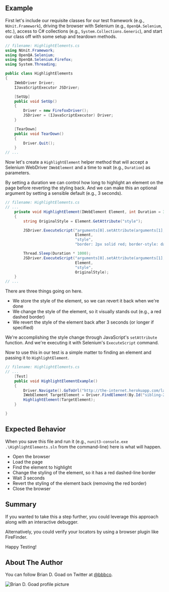 ## Example

First let's include our requisite classes for our test framework (e.g., `NUnit.Framework`), driving the browser with Selenium (e.g., `OpenQA.Selenium`, etc.), access to C# collections (e.g., `System.Collections.Generic`), and start our class off with some setup and teardown methods.

```csharp
// filename: HighlightElements.cs
using NUnit.Framework;
using OpenQA.Selenium;
using OpenQA.Selenium.Firefox;
using System.Threading;

public class HighlightElements
{
    IWebDriver Driver;
    IJavaScriptExecutor JSDriver;

    [SetUp]
    public void SetUp()
    {
        Driver = new FirefoxDriver();
        JSDriver = (IJavaScriptExecutor) Driver;
    }

    [TearDown]
    public void TearDown()
    {
        Driver.Quit();
    }
// ...
```

Now let's create a `HighlightElement` helper method that will accept a Selenium WebDriver `IWebElement` and a time to wait (e.g., `Duration`) as parameters.

By setting a duration we can control how long to highlight an element on the page before reverting the styling back. And we can make this an optional argument by setting a sensible default (e.g., 3 seconds).

```csharp
// filename: HighlightElements.cs
// ...
    private void HighlightElement(IWebElement Element, int Duration = 3)
    {
        string OriginalStyle = Element.GetAttribute("style");

        JSDriver.ExecuteScript("arguments[0].setAttribute(arguments[1], arguments[2])",
                               Element,
                               "style",
                               "border: 2px solid red; border-style: dashed;");

        Thread.Sleep(Duration * 1000);
        JSDriver.ExecuteScript("arguments[0].setAttribute(arguments[1], arguments[2])",
                               Element,
                               "style",
                               OriginalStyle);
    }
// ...
```

There are three things going on here.

- We store the style of the element, so we can revert it back when we're done
- We change the style of the element, so it visually stands out (e.g., a red dashed border)
- We revert the style of the element back after 3 seconds (or longer if specified)

We're accomplishing the style change through JavaScript's `setAttribute` function. And we're executing it with Selenium's `ExecuteScript` command.

Now to use this in our test is a simple matter to finding an element and passing it to `HighlightElement`.

```csharp
// filename: HighlightElements.cs
// ...
    [Test]
    public void HighlightElementExample()
    {
        Driver.Navigate().GoToUrl("http://the-internet.herokuapp.com/large");
        IWebElement TargetElement = Driver.FindElement(By.Id("sibling-2.3"));
        HighlightElement(TargetElement);
    }

}
```

## Expected Behavior

When you save this file and run it (e.g., `nunit3-console.exe .\HighlightElements.sln` from the command-line) here is what will happen.

- Open the browser
- Load the page
- Find the element to highlight
- Change the styling of the element, so it has a red dashed-line border
- Wait 3 seconds
- Revert the styling of the element back (removing the red border)
- Close the browser

## Summary

If you wanted to take this a step further, you could leverage this approach along with an interactive debugger.

Alternatively, you could verify your locators by using a browser plugin like FireFinder.

Happy Testing!

## About The Author

You can follow Brian D. Goad on Twitter at [@bbbco](https://twitter.com/bbbco).

![Brian D. Goad profile picture](/img/authors/brian-goad.jpeg#author-img 'a title')

